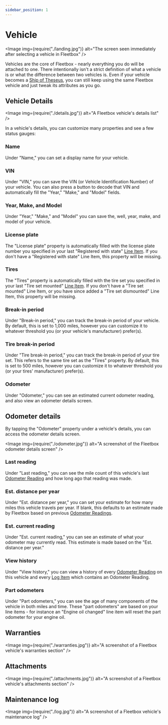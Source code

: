 ```yaml
---
sidebar_position: 1
---
```



# Vehicle

<Image
  img={require("./landing.jpg")}
  alt="The screen seen immediately after selecting a vehicle in Fleetbox"
/>

Vehicles are the core of Fleetbox - nearly everything you do will be attached to
one. There intentionally isn't a strict definition of what a vehicle is or what
the difference between two vehicles is. Even if your vehicle becomes a
[Ship of Theseus](https://en.wikipedia.org/wiki/Ship_of_Theseus), you can still
keep using the same Fleetbox vehicle and just tweak its attributes as you go.

## Vehicle Details

<Image img={require("./details.jpg")} alt="A Fleetbox vehicle's details list" />

In a vehicle's details, you can customize many properties and see a few status
gauges:

### Name

Under "Name," you can set a display name for your vehicle.

### VIN

Under "VIN," you can save the VIN (or Vehicle Identification Number) of your
vehicle. You can also press a button to decode that VIN and automatically fill
the "Year," "Make," and "Model" fields.

### Year, Make, and Model

Under "Year," "Make," and "Model" you can save the, well, year, make, and model
of your vehicle.

### License plate

The "License plate" property is automatically filled with the license plate
number you specified in your last "Registered with state"
[Line Item](/docs/concepts/lineitem). If you don't have a "Registered with
state" Line Item, this property will be missing.

### Tires

The "Tires" property is automatically filled with the tire set you specified in
your last "Tire set mounted" [Line Item](/docs/concepts/lineitem). If you don't
have a "Tire set mounted" Line Item, or you have since added a "Tire set
dismounted" Line Item, this property will be missing.

### Break-in period

Under "Break-in period," you can track the break-in period of your vehicle. By
default, this is set to 1,000 miles, however you can customize it to whatever
threshold you (or your vehicle's manufacturer) prefer(s).

### Tire break-in period

Under "Tire break-in period," you can track the break-in period of your tire
set. This refers to the same tire set as the "Tires" property. By default, this
is set to 500 miles, however you can customize it to whatever threshold you (or
your tires' manufacturer) prefer(s).

### Odometer

Under "Odometer," you can see an estimated current odometer reading, and also
view an odometer details screen.

## Odometer details

By tapping the "Odometer" property under a vehicle's details, you can access the
odometer details screen.

<Image
  img={require("./odometer.jpg")}
  alt="A screenshot of the Fleetbox odometer details screen"
/>

### Last reading

Under "Last reading," you can see the mile count of this vehicle's last
[Odometer Reading](/docs/concepts/odometerreading) and how long ago that reading
was made.

### Est. distance per year

Under "Est. distance per year," you can set your estimate for how many miles
this vehicle travels per year. If blank, this defaults to an estimate made by
Fleetbox based on previous [Odometer Readings](/docs/concepts/odometerreading).

### Est. current reading

Under "Est. current reading," you can see an estimate of what your odometer may
currently read. This estimate is made based on the "Est. distance per year."

### View history

Under "View history," you can view a history of every
[Odometer Reading](/docs/concepts/odometerreading) on this vehicle and every
[Log Item](/docs/concepts/logitem) which contains an Odometer Reading.

### Part odometers

Under "Part odometers," you can see the age of many components of the vehicle in
both miles and time. These "part odometers" are based on your line items - for
instance an "Engine oil changed" line item will reset the part odometer for your
engine oil.

## Warranties

<Image
  img={require("./warranties.jpg")}
  alt="A screenshot of a Fleetbox vehicle's warranties section"
/>

## Attachments

<Image
  img={require("./attachments.jpg")}
  alt="A screenshot of a Fleetbox vehicle's attachments section"
/>

## Maintenance log

<Image
  img={require("./log.jpg")}
  alt="A screenshot of a Fleetbox vehicle's maintenance log"
/>
